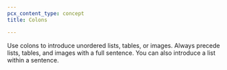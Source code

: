 ```yaml
---
pcx_content_type: concept
title: Colons

---
```


Use colons to introduce unordered lists, tables, or images. Always precede lists, tables, and images with a full sentence. You can also introduce a list within a sentence.
